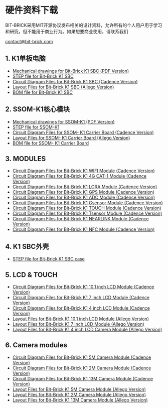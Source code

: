 # 硬件资料下载

BIT-BRICK采用MIT开源协议发布相关的设计资料，允许所有的个人用户用于学习和研究，但不能用于商业行为。如果想要商业使用，请联系我们

[contact@bit-brick.com](mailto:contact@bit-brick.com)

## 1. K1单板电脑

- [Mechanical drawings for Bit-Brick K1 SBC (PDF Version)](https://github.com/bit-brick/datasheets/blob/main/K1_SBC/K1_DVP_BOARD_V1_1_DIMENSION.pdf)
- [STEP file for Bit-Brick K1 SBC](https://drive.google.com/file/d/1RTyUeZJKRhaYd0qEgEZwRvnn_Yxm-7Nf/view?usp=drive_link)
- [Circuit Diagram Files for Bit-Brick K1 SBC (Cadence Version)](https://github.com/bit-brick/datasheets/blob/main/K1_SBC/K1_circuit_diagram.zip)
- [Layout Files for Bit-Brick K1 SBC (Allego Version)](https://github.com/bit-brick/datasheets/blob/main/K1_SBC/K1_Layout.zip)
- [BOM file for Bit-Brick K1 SBC](https://github.com/bit-brick/datasheets/blob/main/K1_SBC/K1_BOM.xlsx)

## 2. SSOM-K1核心模块

- [Mechanical drawings for SSOM-K1 (PDF Version)](https://github.com/bit-brick/datasheets/blob/main/K1_SSOM/k1_sodimm_board_v1_1-Dimension.pdf)
- [STEP file for SSOM-K1](https://github.com/bit-brick/datasheets/blob/main/K1_SSOM/K1_SSOM_STEP.zip)
- [Circuit Diagram Files for SSOM- K1 Carrier Board (Cadence Version)](https://github.com/bit-brick/datasheets/blob/main/K1_SSOM/SSOM_K1_circuit_diagram.DSN)
- [Layout Files for SSOM- K1 Carrier Board (Allego Version)](https://github.com/bit-brick/datasheets/blob/main/K1_SSOM/SSOM_K1_Layout.brd)
- [BOM file for SSOM- K1 Carrier Board](https://github.com/bit-brick/datasheets/blob/main/K1_SSOM/SSOM_K1_BOM.xlsx)

## 3. MODULES

- [Circuit Diagram Files for Bit-Brick K1 WIFI Module (Cadence Version)](https://github.com/bit-brick/datasheets/blob/main/M.2_Model/M2_KEY_E_WIFI_V1_1.DSN)
- [Circuit Diagram Files for Bit-Brick K1 4G CAT-1 Module (Cadence Version)](https://github.com/bit-brick/datasheets/blob/main/M.2_Model/M2_KEY_E_4G_CAT1_V1_0.DSN)
- [Circuit Diagram Files for Bit-Brick K1 LORA Module (Cadence Version)](https://github.com/bit-brick/datasheets/blob/main/M.2_Model/M2_KEY_E_LORA_V1_0.DSN)
- [Circuit Diagram Files for Bit-Brick K1 GPS Module (Cadence Version)](https://github.com/bit-brick/datasheets/blob/main/M.2_Model/M2_KEY_E_GPS_V1_0.DSN)
- [Circuit Diagram Files for Bit-Brick K1 ADC Module (Cadence Version)](https://github.com/bit-brick/datasheets/blob/main/M.2_Model/M2_KEY_E_ADC_V1_0.DSN)
- [Circuit Diagram Files for Bit-Brick K1 Gsensor Module (Cadence Version)](https://github.com/bit-brick/datasheets/blob/main/M.2_Model/M2_KEY_E_Gsensor_V1_0.DSN)
- [Circuit Diagram Files for Bit-Brick K1 TOUCH Module (Cadence Version)](https://github.com/bit-brick/datasheets/blob/main/M.2_Model/M2_KEY_E_TOUCH_V1_0.DSN)
- [Circuit Diagram Files for Bit-Brick K1 Tsensor Module (Cadence Version)](https://github.com/bit-brick/datasheets/blob/main/M.2_Model/M2_KEY_E_Tsensor_V1_0.DSN)
- [Circuit Diagram Files for Bit-Brick K1 NEARLINK Module (Cadence Version)](https://github.com/bit-brick/datasheets/blob/main/M.2_Model/M2_KEY_E_NEAR_LINK_V1_1.DSN)
- [Circuit Diagram Files for Bit-Brick K1 NFC Module (Cadence Version)](https://github.com/bit-brick/datasheets/blob/main/M.2_Model/M2_KEY_E_NFC_V1_0.DSN)

## 4. K1 SBC外壳

- [STEP file for Bit-Brick K1 SBC case](#)


## 5. LCD & TOUCH

- [Circuit Diagram Files for Bit-Brick K1 10.1 inch LCD Module (Cadence Version)](#)
- [Circuit Diagram Files for Bit-Brick K1 7 inch LCD Module (Cadence Version)](#)
- [Circuit Diagram Files for Bit-Brick K1 4 inch LCD Module (Cadence Version)](#)
- [Layout Files for Bit-Brick K1 10.1 inch LCD Module (Allego Version)](#)
- [Layout Files for Bit-Brick K1 7 inch LCD Module (Allego Version)](#)
- [Layout Files for Bit-Brick K1 4 inch LCD Camera Module (Allego Version)](#)

## 6. Camera modules

- [Circuit Diagram Files for Bit-Brick K1 5M Camera Module (Cadence Version)](#)
- [Circuit Diagram Files for Bit-Brick K1 2M Camera Module (Cadence Version)](#)
- [Circuit Diagram Files for Bit-Brick K1 13M Camera Module (Cadence Version)](#)
- [Layout Files for Bit-Brick K1 5M Camera Module (Allego Version)](#)
- [Layout Files for Bit-Brick K1 2M Camera Module (Allego Version)](#)
- [Layout Files for Bit-Brick K1 13M Camera Module (Allego Version)](#)

